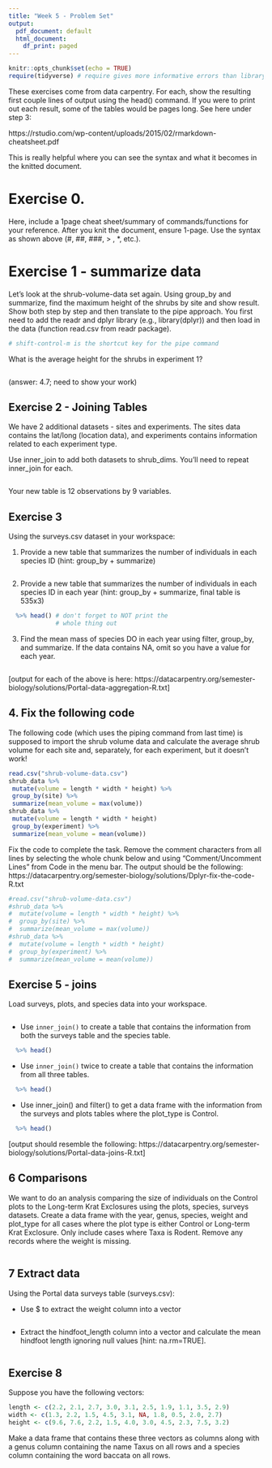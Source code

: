 ```yaml
---
title: "Week 5 - Problem Set"
output:
  pdf_document: default
  html_document:
    df_print: paged
---
```


```r
knitr::opts_chunk$set(echo = TRUE)
require(tidyverse) # require gives more informative errors than library
```


These exercises come from data carpentry. For each, show the resulting first couple lines of output using the head() command. If you were to print out each result, some of the tables would be pages long. See here under step 3:

https://rstudio.com/wp-content/uploads/2015/02/rmarkdown-cheatsheet.pdf

This is really helpful where you can see the syntax and what it becomes in the knitted document.


# Exercise 0.

Here, include a 1page cheat sheet/summary of commands/functions for your reference. After you knit the document, ensure 1-page. Use the syntax as shown above (#, ##, ###, > , *, etc.). 


# Exercise 1 - summarize data

Let's look at the shrub-volume-data set again. Using group_by and summarize, find the maximum height of the shrubs by site and show result. Show both step by step and then translate to the pipe approach. You first need to add the readr and dplyr library (e.g., library(dplyr)) and then load in the data (function read.csv from readr package).

```r

# shift-control-m is the shortcut key for the pipe command
```

What is the average height for the shrubs in experiment 1?

```r

```

(answer: 4.7; need to show your work)

## Exercise 2 - Joining Tables

We have 2 additional datasets - sites and experiments. The sites data contains the lat/long (location data), and experiments contains information related to each experiment type.

Use inner_join to add both datasets to shrub_dims. You'll need to repeat inner_join for each.

```r



```

Your new table is 12 observations by 9 variables.


## Exercise 3

Using the surveys.csv dataset in your workspace:

1. Provide a new table that summarizes the number of individuals in each species ID (hint: group_by + summarize)

```r


```


2.  Provide a new table that summarizes the number of individuals in each species ID in each year (hint: group_by + summarize, final table is 535x3)

```r



  %>% head() # don't forget to NOT print the
             # whole thing out 
```

3. Find the mean mass of species DO in each year using filter, group_by, and summarize. If the data contains NA, omit so you have a value for each year.
 
```r


``` 

 [output for each of the above is here: https://datacarpentry.org/semester-biology/solutions/Portal-data-aggregation-R.txt]
 
 
## 4. Fix the following code 
 
The following code (which uses the piping command from last time) is supposed to import the shrub volume data and calculate the average shrub volume for each site and, separately, for each experiment, but it doesn't work!  

```r
read.csv("shrub-volume-data.csv")
shrub_data %>%
 mutate(volume = length * width * height) %>%
 group_by(site) %>%
 summarize(mean_volume = max(volume))
shrub_data %>%
 mutate(volume = length * width * height)
 group_by(experiment) %>%
 summarize(mean_volume = mean(volume))
```

Fix the code to complete the task. Remove the comment characters from all lines by selecting the whole chunk below and using "Comment/Uncomment Lines" from Code in the menu bar. The output should be the following: https://datacarpentry.org/semester-biology/solutions/Dplyr-fix-the-code-R.txt

```r
#read.csv("shrub-volume-data.csv")
#shrub_data %>%
#  mutate(volume = length * width * height) %>%
#  group_by(site) %>%
#  summarize(mean_volume = max(volume))
#shrub_data %>%
#  mutate(volume = length * width * height)
#  group_by(experiment) %>%
#  summarize(mean_volume = mean(volume))

```

## Exercise 5 - joins

Load surveys, plots, and species data into your workspace.

```r

```


* Use `inner_join()` to create a table that contains the information from both the surveys table and the species table.

```r



  %>% head()
```

* Use `inner_join()` twice to create a table that contains the information from all three tables.

```r



  %>% head()
```

* Use inner_join() and filter() to get a data frame with the information from the surveys and plots tables where the plot_type is Control.

```r



  %>% head()
```

[output should resemble the following: https://datacarpentry.org/semester-biology/solutions/Portal-data-joins-R.txt]

## 6 Comparisons

We want to do an analysis comparing the size of individuals on the Control plots to the Long-term Krat Exclosures using the plots, species, surveys datasets. Create a data frame with the year, genus, species, weight and plot_type for all cases where the plot type is either Control or Long-term Krat Exclosure. Only include cases where Taxa is Rodent. Remove any records where the weight is missing.

```r




```

## 7 Extract data

Using the Portal data surveys table (surveys.csv):

* Use $ to extract the weight column into a vector

```r




```

* Extract the hindfoot_length column into a vector and calculate the mean hindfoot length ignoring null values [hint: na.rm=TRUE].

```r





```

## Exercise 8

Suppose you have the following vectors:

```r
length <- c(2.2, 2.1, 2.7, 3.0, 3.1, 2.5, 1.9, 1.1, 3.5, 2.9)
width <- c(1.3, 2.2, 1.5, 4.5, 3.1, NA, 1.8, 0.5, 2.0, 2.7)
height <- c(9.6, 7.6, 2.2, 1.5, 4.0, 3.0, 4.5, 2.3, 7.5, 3.2)

```

Make a data frame that contains these three vectors as columns along with a genus column containing the name Taxus on all rows and a species column containing the word baccata on all rows.

```r



```